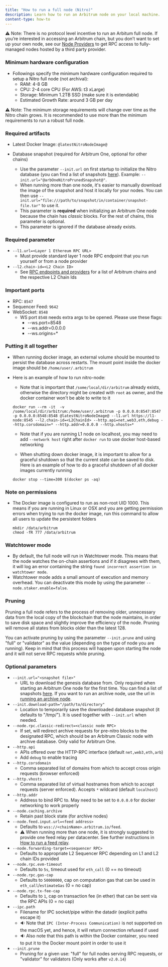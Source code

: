 ```yaml
---
title: "How to run a full node (Nitro)"
description: Learn how to run an Arbitrum node on your local machine.
content-type: how-to
---
```


⚠️ Note: There is no protocol level incentive to run an Arbitum full node. If you’re interested in accessing an Arbitrum chain, but you don’t want to set up your own node, see our [Node Providers](../node-providers.mdx) to get RPC access to fully-managed nodes hosted by a third party provider.

### Minimum hardware configuration

- Followings specify the minimum hardware configuration required to setup a Nitro full node (not archival):
  - RAM: 4-8 GB
  - CPU: 2-4 core CPU (For AWS: t3 xLarge)
  - Storage: Minimum 1.2TB SSD (make sure it is extendable)
  - Estimated Growth Rate: around 3 GB per day

⚠️ Note: The minimum storage requirements will change over time as the Nitro chain grows. It is recommended to use more than the minimum requirements to run a robust full node.

### Required artifacts

- Latest Docker Image: <code>@latestNitroNodeImage@</code>

- Database snapshot (required for Arbitrum One, optional for other chains)
  - Use the parameter `--init.url` on first startup to initialize the Nitro database (you can find a list of snapshots [here](https://snapshot.arbitrum.foundation/index.html)). Example: <code>--init.url="@arbOneNitroPrunedSnapshot@"</code>.
  - When running more than one node, it's easier to manually download the image of the snapshot and host it locally for your nodes. You can then use `--init.url="file:///path/to/snapshot/in/container/snapshot-file.tar"` to use it.
  - This parameter is **required** when initializing an Arbitrum One node because the chain has _classic_ blocks. For the rest of chains, this parameter is optional.
  - This parameter is ignored if the database already exists.

### Required parameter

- `--l1.url=<Layer 1 Ethereum RPC URL>`
  - Must provide standard layer 1 node RPC endpoint that you run yourself or from a node provider
- `--l2.chain-id=<L2 Chain ID>`
  - See [RPC endpoints and providers](/node-running/node-providers.mdx#rpc-endpoints) for a list of Arbitrum chains and the respective L2 Chain Ids

### Important ports

- RPC: `8547`
- Sequencer Feed: `9642`
- WebSocket: `8548`
  - WS port `8548` needs extra args to be opened. Please use these flags:
    - --ws.port=8548
    - --ws.addr=0.0.0.0
    - --ws.origins=\*

### Putting it all together

- When running docker image, an external volume should be mounted to persist the database across restarts. The mount point inside the docker image should be `/home/user/.arbitrum`
- Here is an example of how to run nitro-node:

  - Note that is important that `/some/local/dir/arbitrum` already exists, otherwise the directory might be created with `root` as owner, and the docker container won't be able to write to it

  ```shell
  docker run --rm -it  -v /some/local/dir/arbitrum:/home/user/.arbitrum -p 0.0.0.0:8547:8547 -p 0.0.0.0:8548:8548 @latestNitroNodeImage@ --l1.url https://l1-node:8545 --l2.chain-id=<L2ChainId> --http.api=net,web3,eth,debug --http.corsdomain=* --http.addr=0.0.0.0 --http.vhosts=*
  ```

  - Note that if you are running L1 node on localhost, you may need to add `--network host` right after `docker run` to use docker host-based networking

  - When shutting down docker image, it is important to allow for a graceful shutdown so that the current state can be saved to disk. Here is an example of how to do a graceful shutdown of all docker images currently running

  ```shell
  docker stop --time=300 $(docker ps -aq)
  ```

### Note on permissions

- The Docker image is configured to run as non-root UID 1000. This means if you are running in Linux or OSX and you are getting permission errors when trying to run the docker image, run this command to allow all users to update the persistent folders
  ```shell
  mkdir /data/arbitrum
  chmod -fR 777 /data/arbitrum
  ```

### Watchtower mode
- By default, the full node will run in Watchtower mode. This means that the node watches the on-chain assertions and if it disagrees with them, it will log an error containing the string `found incorrect assertion in watchtower mode`.
- Watchtower mode adds a small amount of execution and memory overhead. You can deactivate this mode by using the parameter `--node.staker.enable=false`.

### Pruning

Pruning a full node refers to the process of removing older, unnecessary data from the local copy of the blockchain that the node maintains, in order to save disk space and slightly improve the efficiency of the node. Pruning will remove all states from blocks older than the latest 128.

You can activate pruning by using the parameter `--init.prune` and using "full" or "validator" as the value (depending on the type of node you are running). Keep in mind that this process will happen upon starting the node and it will not serve RPC requests while pruning.

### Optional parameters

- `--init.url="<snapshot file>"`
  - URL to download the genesis database from. Only required when starting an Arbitrum One node for the first time. You can find a list of snapshots [here](https://snapshot.arbitrum.foundation/index.html). If you want to run an archive node, use the url in [running an archive node](./running-an-archive-node.mdx).
- `--init.download-path="/path/to/directory"`
  - Location to temporarily save the downloaded database snapshot (it defaults to "/tmp/"). It is used together with `--init.url` when needed.
- `--node.rpc.classic-redirect=<classic node RPC>`
  - If set, will redirect archive requests for pre-nitro blocks to the designated RPC, which should be an Arbitrum Classic node with archive database. Only valid for Arbitrum One.
- `--http.api`
  - APIs offered over the HTTP-RPC interface (default `net,web3,eth,arb`)
  - Add `debug` to enable tracing
- `--http.corsdomain`
  - Comma separated list of domains from which to accept cross origin requests (browser enforced)
- `--http.vhosts`
  - Comma separated list of virtual hostnames from which to accept requests (server enforced). Accepts `*` wildcard (default `localhost`)
- `--http.addr`
  - Address to bind RPC to. May need to be set to `0.0.0.0` for docker networking to work properly
- `--node.caching.archive`
  - Retain past block state (for archive nodes)
- `--node.feed.input.url=<feed address>`
  - Defaults to `wss://<chainName>.arbitrum.io/feed`.
  - ⚠️ When running more than one node, it is strongly suggested to provide one feed relay per datacenter. See further instructions in [How to run a feed relay](/node-running/how-tos/running-a-feed-relay.mdx).
- `--node.forwarding-target=<sequencer RPC>`
  - Defaults to appropriate L2 Sequencer RPC depending on L1 and L2 chain IDs provided
- `--node.rpc.evm-timeout`
  - Defaults to `5s`, timeout used for `eth_call` (0 == no timeout)
- `--node.rpc.gas-cap`
  - Defaults to `50000000`, cap on computation gas that can be used in `eth_call`/`estimateGas` (0 = no cap)
- `--node.rpc.tx-fee-cap`
  - Defaults to `1`, cap on transaction fee (in ether) that can be sent via the RPC APIs (0 = no cap)
- `--ipc.path`
  - Filename for IPC socket/pipe within the datadir (explicit paths escape it)
  - 🔉 Note that `IPC (Inter-Process Communication)` is not supported on the macOS yet, and hence, it will return connection refused if used
  - 🔉 Also note that this path is within the Docker container, you need to put it to the Docker mount point in order to use it
- `--init.prune`
  - Pruning for a given use: "full" for full nodes serving RPC requests, or "validator" for validators (Only works after `v2.0.14`)